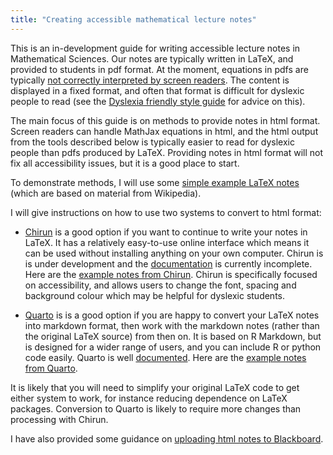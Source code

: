 ```yaml
---
title: "Creating accessible mathematical lecture notes"
---
```


This is an in-development guide for writing accessible lecture notes
in Mathematical Sciences. Our notes are typically written in LaTeX,
and provided to students in pdf format. At the moment, equations in
pdfs are typically [not correctly interpreted by screen
readers](https://youtu.be/BsTqEjTIILQ). The content is displayed in a
fixed format, and often that format is difficult for dyslexic people
to read (see the [Dyslexia friendly style
guide](https://www.bdadyslexia.org.uk/advice/employers/creating-a-dyslexia-friendly-workplace/dyslexia-friendly-style-guide)
for advice on this).

The main focus of this guide is on methods to provide notes in html
format. Screen readers can handle MathJax equations in html, and the
html output from the tools described below is typically easier to read
for dyslexic people than pdfs produced by LaTeX. Providing notes in
html format will not fix all accessibility issues, but it is a good
place to start.

To demonstrate methods, I will use some [simple example LaTeX
   notes](https://github.com/heogden/simple) (which are based on
   material from Wikipedia). 

I will give instructions on how to use two systems to convert to html
format:

- [Chirun](chirun.qmd) is a good option if you want to continue to
write your notes in LaTeX. It has a relatively easy-to-use online
interface which means it can be used without installing anything on
your own computer. Chirun is is under development and the
[documentation](https://chirun.org.uk/docs/) is currently incomplete.
Here are the [example notes from
Chirun](https://heogden.github.io/simple-chirun). Chirun is
specifically focused on accessibility, and allows users to change the
font, spacing and background colour which may be helpful for dyslexic
students.

- [Quarto](quarto.qmd) is is a good option if you are happy to convert
your LaTeX notes into markdown format, then work with the markdown
notes (rather than the original LaTeX source) from then on. It is
based on R Markdown, but is designed for a wider range of users, and
you can include R or python code easily. Quarto is well
[documented](https://quarto.org/docs/guide/). Here are the [example notes from
Quarto](https://heogden.github.io/simple-quarto).

It is likely that you will need to simplify your original LaTeX code
to get either system to work, for instance reducing dependence on
LaTeX packages. Conversion to Quarto is likely to require more changes
than processing with Chirun.
   
I have also provided some guidance on [uploading html notes to
Blackboard](blackboard.qmd).
